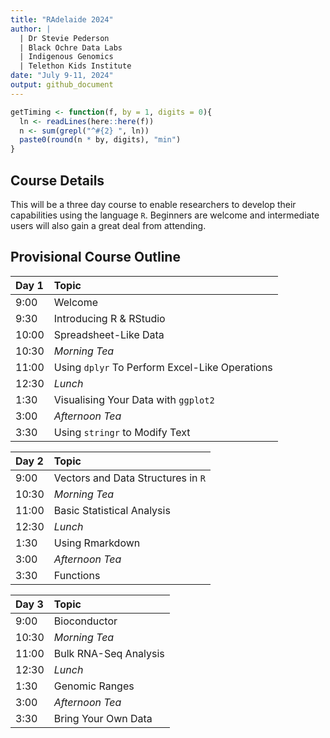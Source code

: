 ```yaml
---
title: "RAdelaide 2024"
author: |
  | Dr Stevie Pederson
  | Black Ochre Data Labs
  | Indigenous Genomics
  | Telethon Kids Institute
date: "July 9-11, 2024"
output: github_document
---
```


```r
getTiming <- function(f, by = 1, digits = 0){
  ln <- readLines(here::here(f))
  n <- sum(grepl("^#{2} ", ln))
  paste0(round(n * by, digits), "min")
}
```

## Course Details

This will be a three day course to enable researchers to develop their capabilities using the language `R`.
Beginners are welcome and intermediate users will also gain a great deal from attending.



## Provisional Course Outline

| Day 1 | Topic |
|:----- |:----- |
| 9:00  | Welcome |
| 9:30  | Introducing R & RStudio |
| 10:00 | Spreadsheet-Like Data   |
| 10:30 | *Morning Tea* |
| 11:00 | Using `dplyr` To Perform Excel-Like Operations |
| 12:30 | *Lunch* |
| 1:30  | Visualising Your Data with `ggplot2` |
| 3:00  | *Afternoon Tea* |
| 3:30  | Using `stringr` to Modify Text |


| Day 2 | Topic |
|:----- |:----- |
| 9:00  | Vectors and Data Structures in `R` |
| 10:30 | *Morning Tea* |
| 11:00 | Basic Statistical Analysis |
| 12:30 | *Lunch* |
| 1:30  | Using Rmarkdown |
| 3:00  | *Afternoon Tea* |
| 3:30  | Functions |


| Day 3 | Topic |
|:----- |:----- |
| 9:00  | Bioconductor |
| 10:30 | *Morning Tea* |
| 11:00 | Bulk RNA-Seq Analysis |
| 12:30 | *Lunch* |
| 1:30  | Genomic Ranges |
| 3:00  | *Afternoon Tea* |
| 3:30  | Bring Your Own Data |
